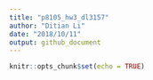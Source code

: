 ```yaml
---
title: "p8105_hw3_dl3157"
author: "Ditian Li"
date: "2018/10/11"
output: github_document
---
```


```r
knitr::opts_chunk$set(echo = TRUE)
```


